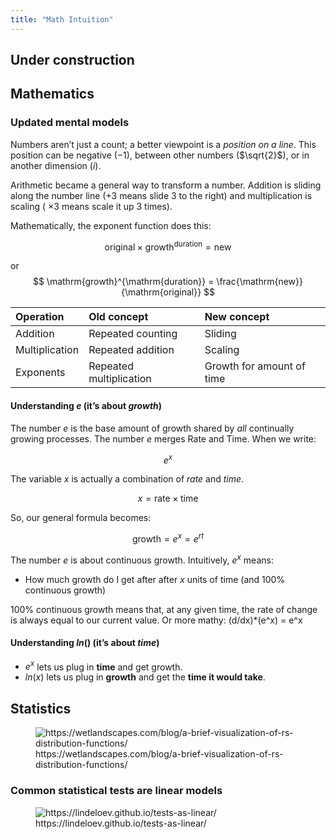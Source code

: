 ```yaml
---
title: "Math Intuition"
---
```


:::{.callout-caution}
# Under construction
:::

## Mathematics

### Updated mental models

Numbers aren’t just a count; a better viewpoint is a *position on a line*.
This position can be negative ($-1$), between other numbers ($\sqrt{2}$), or in another dimension ($i$).

Arithmetic became a general way to transform a number.
Addition is sliding along the number line ($+ 3$ means slide 3 to the right) and multiplication is scaling ( $\times 3$ means scale it up 3 times).

Mathematically, the exponent function does this:

$$
\mathrm{original} \times \mathrm{growth}^{\mathrm{duration}} = \mathrm{new}
$$

or
$$
\mathrm{growth}^{\mathrm{duration}} = \frac{\mathrm{new}}{\mathrm{original}}
$$

| Operation | Old concept | New concept |
| :--- | :--- | :--- |
| Addition | Repeated counting | Sliding |
| Multiplication | Repeated addition | Scaling |
| Exponents | Repeated multiplication | Growth for amount of time |

#### Understanding $e$ (it's about *growth*)

The number $e$ is the base amount of growth shared by *all* continually growing processes.
The number $e$ merges Rate and Time.
When we write:

$$
e^x
$$

The variable $x$ is actually a combination of *rate* and *time*.

$$
x = \text{rate} \times \text{time}
$$

So, our general formula becomes:

$$
\text{growth} = e^x = e^{r t}
$$

The number $e$ is about continuous growth.
Intuitively, $e^x$ means:

* How much growth do I get after after $x$ units of time (and 100% continuous growth)

100% continuous growth means that, at any given time, the rate of change is always equal to our current value.
Or more mathy: (d/dx)*(e^x) = e^x

#### Understanding $ln()$ (it's about *time*)

* $e^x$ lets us plug in **time** and get growth.
* $ln(x)$ lets us plug in **growth** and get the **time it would take**.

## Statistics

![https://wetlandscapes.com/blog/a-brief-visualization-of-rs-distribution-functions/](./images/fig-1.png)

### Common statistical tests are linear models

![https://lindeloev.github.io/tests-as-linear/](./images/linear-tests.png)
